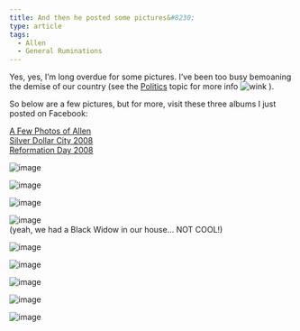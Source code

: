 ```yaml
---
title: And then he posted some pictures&#8230;
type: article
tags:
  - Allen
  - General Ruminations
---
```


Yes, yes, I’m long overdue for some pictures. I’ve been too busy bemoaning the demise of our country (see the [Politics](/home/categories/category/politics/) topic for more info ![wink](wink.gif) ).

So below are a few pictures, but for more, visit these three albums I just posted on Facebook:

[A Few Photos of Allen](http://www.facebook.com/album.php?aid=49435&l=09465&id=684268681)  
[Silver Dollar City 2008](http://www.facebook.com/album.php?aid=49438&l=1d1f2&id=684268681)  
[Reformation Day 2008](http://www.facebook.com/album.php?aid=49432&l=a911d&id=684268681)

![image](/images/uploads/DSCN3190.jpg)

![image](/images/uploads/DSCN3191.jpg)

![image](/images/uploads/DSCN3196.jpg)

![image](/images/uploads/DSCN3217.jpg)  
(yeah, we had a Black Widow in our house… NOT COOL!)

![image](/images/uploads/DSCN3218.jpg)

![image](/images/uploads/DSCN3219.jpg)

![image](/images/uploads/DSCN3221.jpg)

![image](/images/uploads/DSCN3227.jpg)

![image](/images/uploads/DSCN3230.jpg)
